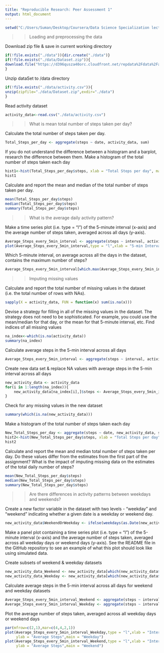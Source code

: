 ---
title: "Reproducible Research: Peer Assessment 1"
output: html_document
---

```{r, echo = FALSE}

setwd("C:/Users/Suman/Desktop/Coursera/Data Science Specialization lectures/5. Reproducible Research/Week 2/Course Project 1")

```
>> Loading and preprocessing the data

Download zip file & save in current working directory

```{r, echo = TRUE}

if(!file.exists("./data")){dir.create("./data")}
if(!file.exists("./data/Dataset.zip")){
download.file("https://d396qusza40orc.cloudfront.net/repdata%2Fdata%2Factivity.zip",destfile="./data/Dataset.zip")
}

```

Unzip dataSet to /data directory

```{r, echo = TRUE}

if(!file.exists("./data/activity.csv")){
unzip(zipfile="./data/Dataset.zip",exdir="./data")
}

```
Read activity dataset

```{r, echo = TRUE}

activity_data<-read.csv("./data/activity.csv")

```

>> What is mean total number of steps taken per day?

Calculate the total number of steps taken per day.

```{r, echo = TRUE}

Total_Steps_per_day <- aggregate(steps ~ date, activity_data, sum)

```

If you do not understand the difference between a histogram and a barplot, research the difference between them.
Make a histogram of the total number of steps taken each day

```{r, echo = TRUE}

hist1<-hist(Total_Steps_per_day$steps, xlab = "Total Steps per day", main="Histogram of Total Steps by day", breaks=seq(0,22000,1000))
hist1

```

Calculate and report the mean and median of the total number of steps taken per day.

```{r, echo = TRUE}

mean(Total_Steps_per_day$steps)
median(Total_Steps_per_day$steps)
summary(Total_Steps_per_day$steps)

```

>> What is the average daily activity pattern?

Make a time series plot (i.e. type = "l") of the 5-minute interval (x-axis) and the average number of steps taken, averaged across all days (y-axis).

```{r, echo = TRUE}

Average_Steps_every_5min_interval <- aggregate(steps ~ interval, activity_data, mean)
plot(Average_Steps_every_5min_interval,type = "l",xlab = "5-min Intervals", ylab = "Average Steps",main = "Average Steps per 5-min interval")

```

Which 5-minute interval, on average across all the days in the dataset, contains the maximum number of steps?

```{r, echo = TRUE}

Average_Steps_every_5min_interval[which.max(Average_Steps_every_5min_interval$steps),]

```

>> Imputing missing values

Calculate and report the total number of missing values in the dataset (i.e. the total number of rows with NAs).

```{r, echo = TRUE}

sapply(X = activity_data, FUN = function(x) sum(is.na(x)))

```

Devise a strategy for filling in all of the missing values in the dataset. The strategy does not need to be sophisticated. For example, you could use the mean/median for that day, or the mean for that 5-minute interval, etc. Find indices of all missing values

```{r, echo = TRUE}

na_index<-which(is.na(activity_data))
summary(na_index)

```

Calculate average steps in the 5-min interval across all days

```{r, echo = TRUE}

Average_Steps_every_5min_interval <- aggregate(steps ~ interval, activity_data, mean)

```

Create new data set & replace NA values with average steps in the 5-min interval across all days

```{r, echo = TRUE}

new_activity_data <- activity_data
for(i in 1:length(na_index)){
	new_activity_data[na_index[i],]$steps <- Average_Steps_every_5min_interval[which(Average_Steps_every_5min_interval$interval==activity_data[na_index[i],]$interval),]$steps
}

```

Check for any missing values in the new dataset

```{r, echo = TRUE}

summary(which(is.na(new_activity_data)))

```
Make a histogram of the total number of steps taken each day

```{r, echo = TRUE}

New_Total_Steps_per_day <- aggregate(steps ~ date, new_activity_data, sum)
hist2<-hist(New_Total_Steps_per_day$steps, xlab = "Total Steps per day", main="Histogram of Total Steps by day - No missing data", breaks=seq(0,22000,1000))
hist2

```
Calculate and report the mean and median total number of steps taken per day. Do these values differ from the estimates from the first part of the assignment? What is the impact of imputing missing data on the estimates of the total daily number of steps?

```{r, echo = TRUE}

mean(New_Total_Steps_per_day$steps)
median(New_Total_Steps_per_day$steps)
summary(New_Total_Steps_per_day$steps)

```
>> Are there differences in activity patterns between weekdays and weekends?

Create a new factor variable in the dataset with two levels - "weekday" and "weekend" indicating whether a given date is a weekday or weekend day.

```{r, echo = TRUE}

new_activity_data$WeekendOrWeekday <- ifelse(weekdays(as.Date(new_activity_data$date)) %in% c("Sunday", "Saturday"), "Weekend", "Weekday")

```
Make a panel plot containing a time series plot (i.e. type = "l") of the 5-minute interval (x-axis) and the average number of steps taken, averaged across all weekday days or weekend days (y-axis). See the README file in the GitHub repository to see an example of what this plot should look like using simulated data.

Create subsets of weekend & weekday datasets

```{r, echo = TRUE}

new_activity_data_Weekend <- new_activity_data[which(new_activity_data$WeekendOrWeekday=="Weekend"),]
new_activity_data_Weekday <- new_activity_data[which(new_activity_data$WeekendOrWeekday=="Weekday"),]

```

Calculate average steps in the 5-min interval across all days for weekend and weekday datasets

```{r, echo = TRUE}

Average_Steps_every_5min_interval_Weekend <- aggregate(steps ~ interval, new_activity_data_Weekend, mean)
Average_Steps_every_5min_interval_Weekday <- aggregate(steps ~ interval, new_activity_data_Weekday, mean)

```
Plot the average number of steps taken, averaged across all weekday days or weekend days

```{r, echo = TRUE}

par(mfrow=c(2,1),mar=c(4,4,2,1))
plot(Average_Steps_every_5min_interval_Weekday,type = "l",xlab = "Intervals",
     ylab = "Average Steps",main = "Weekday")
plot(Average_Steps_every_5min_interval_Weekend,type = "l",xlab = "Intervals",
     ylab = "Average Steps",main = "Weekend")

```
